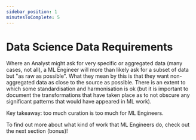 ```yaml
---
sidebar_position: 1
minutesToComplete: 5
---
```


# Data Science Data Requirements
Where an Analyst might ask for very specific or aggregated data (many cases, not all), a ML Engineer will more than likely ask for a subset of data but "as raw as possible". What they mean by this is that they want non-aggregated data as close to the source as possible. There is an extent to which some standardisation and harmonisation is ok (but it is important to document the transformations that have taken place as to not obscure any significant patterns that would have appeared in ML work).

Key takeaway: too much curation is too much for ML Engineers.

To find out more about what kind of work that ML Engineers do, check out the next section (bonus)!